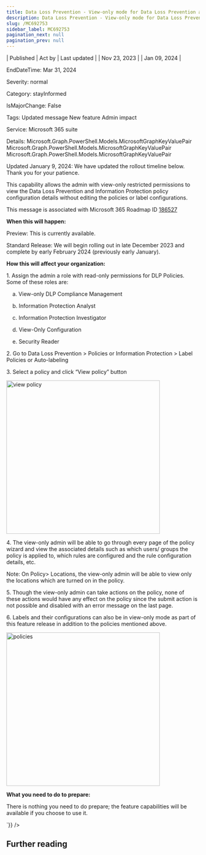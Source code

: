 ```yaml
---
title: Data Loss Prevention - View-only mode for Data Loss Prevention and Information Protection Policies and Labels
description: Data Loss Prevention - View-only mode for Data Loss Prevention and Information Protection Policies and Labels
slug: /MC692753
sidebar_label: MC692753
pagination_next: null
pagination_prev: null
---
```



| Published | Act by | Last updated |
| Nov 23, 2023 |  | Jan 09, 2024 |

EndDateTime: Mar 31, 2024

Severity: normal

Category: stayInformed

IsMajorChange: False

Tags: Updated message New feature Admin impact

Service: Microsoft 365 suite

Details: Microsoft.Graph.PowerShell.Models.MicrosoftGraphKeyValuePair Microsoft.Graph.PowerShell.Models.MicrosoftGraphKeyValuePair Microsoft.Graph.PowerShell.Models.MicrosoftGraphKeyValuePair

<div dangerouslySetInnerHTML={{__html:`
<p style="">Updated January 9, 2024: We have updated the rollout timeline below. Thank you for your patience.</p><p style="">This capability allows the admin with view-only restricted permissions to view the Data Loss Prevention and Information Protection policy configuration details without editing the policies or label configurations.</p>
<p>This message is associated with Microsoft 365 Roadmap ID <a href="https://www.microsoft.com/microsoft-365/roadmap?filters=&amp;searchterms=186527" target="_blank">186527</a></p>
<p><b>When this will happen:</b></p>

<p>Preview: This is currently available.</p><p>Standard Release: We will begin rolling out in late December 2023 and complete by early February 2024 (previously early January).</p>

<p><b>How this will affect your organization:</b></p>

<p>1.	Assign the admin a role with read-only permissions for DLP Policies. Some of these roles are:
</p><p>&nbsp; &nbsp; a.	View-only DLP Compliance Management
</p><p>&nbsp; &nbsp; b.	Information Protection Analyst
</p><p>&nbsp; &nbsp; c.	Information Protection Investigator
</p><p>&nbsp; &nbsp; d.	View-Only Configuration
</p><p>&nbsp; &nbsp; e.	Security Reader
</p><p>2.	Go to Data Loss Prevention &gt; Policies or Information Protection &gt; Label Policies or Auto-labeling
</p><p>3.	Select a policy and click “View policy” button
</p><p><img src="https://img-prod-cms-rt-microsoft-com.akamaized.net/cms/api/am/imageFileData/RW1f0xe?ver=c6ab" style="width: 400px;" alt="view policy"><br></p>

<p>4.	The view-only admin will be able to go through every page of the policy wizard and view the associated details such as which users/ groups the policy is applied to, which rules are configured and the rule configuration details, etc.
</p><p>Note: On Policy&gt; Locations, the view-only admin will be able to view only the locations which are turned on in the policy. 
</p><p>5.	Though the view-only admin can take actions on the policy, none of these actions would have any effect on the policy since the submit action is not possible and disabled with an error message on the last page. 
</p><p>6.	Labels and their configurations can also be in view-only mode as part of this feature release in addition to the policies mentioned above. 
</p><p><img src="https://img-prod-cms-rt-microsoft-com.akamaized.net/cms/api/am/imageFileData/RW1f3e9?ver=c554" style="width: 400px;" alt="policies"><br></p>
<p><b>What you need to do to prepare:</b></p>
<p>There is nothing you need to do prepare; the feature capabilities will be available if you choose to use it.</p>
`}} />

## Further reading

